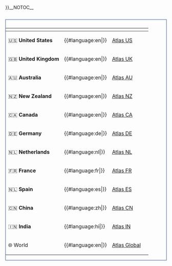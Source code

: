 <noinclude>
{{X/Template
|description=This form is used to define standard content pages.

It adds the following templates incl. values:

* [[Template:X/Header|Header]]
* [[Template:X/Categories|Category]]
* [[Template:X/Interwiki|Interwiki]]
* [[Template:Section/Define|Section/Define]]

|templates=
{{X/Template/Form|1|form=Create}}
{{X/Template/Template|2|template=Section/Define}}
{{X/Template/Template|2|template=X/Header}}
{{X/Template/Template|2|template=X/Categories}}
{{X/Template/Template|2|template=X/Interwiki}}
{{X/Template/Template|2|template=X/Forms/Create/Categories}}
{{X/Template/Template|2|template=X/Forms/Create/Content}}
{{X/Template/Template|2|template=X/Forms/Create/Source}}
{{X/Template/Template|2|template=Icon}}
|extensions=
{{X/Template/Extension|extension=Page_Forms}}
|i18n=
{{X/Template/i18n|i18n=atlas-form-create-image-heading}}
{{X/Template/i18n|i18n=atlas-form-create-image-description}}
{{X/Template/i18n|i18n=atlas-form-create-image-placeholder}}
{{X/Template/i18n|i18n=atlas-form-create-section-heading}}
{{X/Template/i18n|i18n=atlas-form-create-section-description}}
{{X/Template/i18n|i18n=atlas-form-create-section-placeholder}}
{{X/Template/i18n|i18n=atlas-form-create-section-level}}
{{X/Template/i18n|i18n=atlas-form-create-section-hascontent}}
{{X/Template/i18n|i18n=atlas-form-create-section-hascontent-true}}
{{X/Template/i18n|i18n=atlas-form-create-section-hascontent-false}}
{{X/Template/i18n|i18n=atlas-form-create-section-source}}
{{X/Template/i18n|i18n=atlas-form-create-section-source-local}}
{{X/Template/i18n|i18n=atlas-form-create-categories-heading}}
{{X/Template/i18n|i18n=atlas-form-create-categories-description}}
{{X/Template/i18n|i18n=atlas-form-create-categories-animals}}
{{X/Template/i18n|i18n=atlas-form-create-categories-health}}
{{X/Template/i18n|i18n=atlas-form-create-categories-environment}}
{{X/Template/i18n|i18n=atlas-form-create-categories-psychology}}
{{X/Template/i18n|i18n=atlas-form-create-categories-politics-law}}
{{X/Template/i18n|i18n=atlas-form-create-categories-veganism}}
{{X/Template/i18n|i18n=atlas-form-create-interwiki-heading}}
{{X/Template/i18n|i18n=atlas-form-create-interwiki-description}}
{{X/Template/i18n|i18n=atlas-form-create-interwiki-country}}
{{X/Template/i18n|i18n=atlas-form-create-interwiki-language}}
{{X/Template/i18n|i18n=atlas-form-create-interwiki-link}}
{{X/Template/i18n|i18n=atlas-form-create-interwiki-pagename}}
{{X/Template/i18n|i18n=atlas-form-create-interwiki-placeholder}}
|preview=
<div class="d-flex" style="width:25em">
{{#forminput:form=Create
|default value=Example Page
|button text=Show preview
|no autofocus
|popup
}}
</div>
}}</noinclude><includeonly>__NOTOC__{{{info|create title=<page name>|edit title=<page name>}}}

<div class="mb-5" id="header-image">
    <h2 class="border-0 mt-0 mb-4 text-center" style="font-weight:300">{{int:atlas-form-create-image-heading}}</h2>
    <div class="alert alert-primary rounded-0">{{int:atlas-form-create-image-description}}</div><!--
    -->{{{for template|X/Header}}}
    <div class="d-flex flex-column my-3">
        <div>{{{field|image|placeholder={{int:atlas-form-create-image-placeholder}}|class=w-100}}}</div>
    </div>{{{end template}}}
</div>

<div class="my-5" id="sections">
<h2 class="border-0 mt-0 my-4 text-center" style="font-weight:300">{{int:atlas-form-create-section-heading}}</h2>
<div class="alert alert-primary rounded-0">{{int:atlas-form-create-section-description}}</div>
{{{for template|Section/Define|multiple|minimum instances=1|class=pt-1|displayed fields when minimized=level,pagename}}}
<div class="container">
<div class="row my-3">
<div class="col-12 pr-3">
<div class="d-flex flex-column">
<div>{{{field|pagename|placeholder={{int:atlas-form-create-section-placeholder}}|mandatory|class=w-100 page-forms-section}}}</div>
</div>
</div>
</div>
<div class="row my-3">
<div class="col-4">
<div class="d-flex flex-column">
<div class="mb-1">'''{{int:atlas-form-create-section-level}}'''</div>
<div>{{{field|level|input type=dropdown|values=2,3,4,5|default=2|mandatory|class=w-100 page-forms-dropdown}}}</div>
</div>
</div>
<div class="col-4">
<div class="d-flex flex-column">
<div class="mb-1">'''{{int:atlas-form-create-section-hascontent}}'''</div>
<div>{{{field|hascontent|input type=dropdown|values=true,false|default=true|mapping template=X/Forms/Create/Content|mandatory|class=w-100 page-forms-dropdown}}}</div>
</div>
</div>
<div class="col-4 pr-3">
<div class="d-flex flex-column">
<div class="mb-1">'''{{int:atlas-form-create-section-source}}'''</div>
<div>{{{field|source|input type=dropdown|values=local,global|default=local|mapping template=X/Forms/Create/Source|class=w-100 page-forms-dropdown|mandatory}}}</div>
</div>
</div>
</div>
</div>{{{end template}}}
</div>

<!--<p class="border-left px-3">'''''Section hosted at:''' If you want to transclude an existing section from Atlas Global, select "Atlas Global" and use the full pagename as section heading as it appears on Atlas Global. For instance, <code>Chicken/Debeaking</code> is correct but <code>Debeaking</code> is not sufficient. Do not include the language part of the pagename (e.g., <code>/de</code>); language codes are set automatically.''
-->
</div>

<div class="my-5" id="categories">
<h2 class="border-0 mt-0 mb-4 text-center" style="font-weight:300">{{int:atlas-form-create-categories-heading}}</h2>
<div class="alert alert-primary rounded-0">{{int:atlas-form-create-categories-description}}</div>
{{{for template|X/Categories|multiple|minimum instances=1}}}
{{{field|1|input type=tokens|values=Animals,Health,Environment,Psychology,Politics & Law,Veganism|mapping template=X/Forms/Create/Categories|class=w-100}}}
{{{end template}}}
</div>

<div class="my-5" id="interwiki">
<h2 class="border-0 mt-0 mb-4 text-center" style="font-weight:300">{{int:atlas-form-create-interwiki-heading}}</h2>
<div class="alert alert-primary rounded-0">
{{int:atlas-form-create-interwiki-description}}
</div>
</div>

<div class="position-relative my-5" style="border:1px solid #2a4b8d;">
<div class="position-absolute bg-white" style="top:-1.5rem; left: 0.75rem; display: block; padding: 5px; font-size: 1.5rem;">
{{int:atlas-form-create-interwiki-heading}}
</div>
{{{for template|X/Interwiki}}}
<div class="d-flex justify-content-center p-4">
{| class="wikitable"
! class="pr-3" | {{int:atlas-form-create-interwiki-country}}
! class="pr-3" | {{int:atlas-form-create-interwiki-language}}
! class="pr-3" | {{int:atlas-form-create-interwiki-link}}
! class="pr-3" | {{int:atlas-form-create-interwiki-pagename}}
|-
|🇺🇸 '''United States'''
|{{#language:en|{{int:Lang}}}}
|[https://www.veganatlas.org/en-us Atlas US]
|{{{field|en-us|placeholder={{int:atlas-form-create-interwiki-placeholder}} Atlas US}}}
|-
|🇬🇧 '''United Kingdom'''
|{{#language:en|{{int:Lang}}}}
|[https://www.veganatlas.org/en-gb Atlas UK]
|{{{field|en-gb|placeholder={{int:atlas-form-create-interwiki-placeholder}} Atlas UK}}}
|-
|🇦🇺 '''Australia'''
|{{#language:en|{{int:Lang}}}}
|[https://www.veganatlas.org/en-au Atlas AU]
|{{{field|en-au|placeholder={{int:atlas-form-create-interwiki-placeholder}} Atlas AU}}}
|-
|🇳🇿 '''New Zealand'''
|{{#language:en|{{int:Lang}}}}
|[https://www.veganatlas.org/en-nz Atlas NZ]
|{{{field|en-nz|placeholder={{int:atlas-form-create-interwiki-placeholder}} Atlas NZ}}}
|-
|🇨🇦 '''Canada'''
|{{#language:en|{{int:Lang}}}}
|[https://www.veganatlas.org/en-ca Atlas CA]
|{{{field|en-ca|placeholder={{int:atlas-form-create-interwiki-placeholder}} Atlas CA}}}
|-
|🇩🇪 '''Germany'''
|{{#language:de|{{int:Lang}}}}
|[https://www.veganatlas.org/de-de Atlas DE]
|{{{field|de-de|placeholder={{int:atlas-form-create-interwiki-placeholder}} Atlas DE}}}
|-
|🇳🇱 '''Netherlands'''
|{{#language:nl|{{int:Lang}}}}
|[https://www.veganatlas.org/nl-nl Atlas NL]
|{{{field|nl-nl|placeholder={{int:atlas-form-create-interwiki-placeholder}} Atlas NL}}}
|-
|🇫🇷 '''France'''
|{{#language:fr|{{int:Lang}}}}
|[https://www.veganatlas.org/fr-fr Atlas FR]
|{{{field|fr-fr|placeholder={{int:atlas-form-create-interwiki-placeholder}} Atlas FR}}}
|-
|🇳🇱 '''Spain'''
|{{#language:es|{{int:Lang}}}}
|[https://www.veganatlas.org/es-es Atlas ES]
|{{{field|es-es|placeholder={{int:atlas-form-create-interwiki-placeholder}} Atlas ES}}}
|-
|🇨🇳 '''China'''
|{{#language:zh|{{int:Lang}}}}
|[https://www.veganatlas.org/cz-cn Atlas CN]
|{{{field|zh-cn|placeholder={{int:atlas-form-create-interwiki-placeholder}} Atlas CN}}}
|-
|🇮🇳 '''India'''
|{{#language:hi|{{int:Lang}}}}
|[https://www.veganatlas.org/hi-in Atlas IN]
|{{{field|hi-in|placeholder={{int:atlas-form-create-interwiki-placeholder}} Atlas IN}}}
|-
|🌐 World
|{{#language:en|{{int:Lang}}}}
|[https://www.veganatlas.org/global Atlas Global]
|{{{field|global|placeholder={{int:atlas-form-create-interwiki-placeholder}} Atlas Global}}}
|}
{{{end template}}}
</div>
</div>


<div class="d-flex flex-column border rounded p-3">
<div class="mb-4">{{{standard input|summary}}}</div>
<div class="mb-2">{{{standard input|save}}}
{{{standard input|cancel}}}</div>
<div>{{{standard input|watch}}}</div>
</div>
</includeonly>